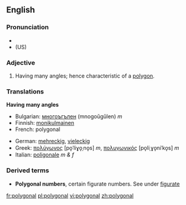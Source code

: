 ==English==

===Pronunciation===
*{{audio|en-us-polygonal.ogg|Audio (US)}}
* (US) {{SAMPA|/p@U.lI.g@.n@l/}}

===Adjective===
{{en-adj-notcomp}}

# Having many angles; hence characteristic of a [[polygon]].

===Translations===
'''Having many angles'''
{{top}}
*Bulgarian: [[многоъгълен]] (mnogoŭgŭlen) ''m''
*Finnish: [[monikulmainen]]
*French: polygonal
{{mid}}
*German: [[mehreckig]], [[vieleckig]]
*Greek: [[πολύγωνος]] [po̞ˈliɣo̞ˌno̞s] ''m'', [[πολυγωνικός]] [po̞liˌɣo̞niˈko̞s] ''m''
*Italian: [[poligonale]] ''m & f''
{{bottom}}

===Derived terms===
*'''Polygonal numbers''', certain figurate numbers. See under [[figurate]]

[[fr:polygonal]]
[[pl:polygonal]]
[[vi:polygonal]]
[[zh:polygonal]]